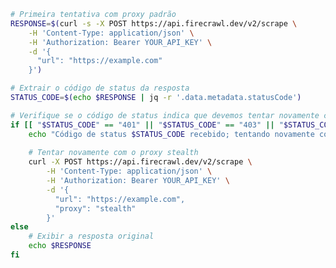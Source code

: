 ```bash cURL
# Primeira tentativa com proxy padrão
RESPONSE=$(curl -s -X POST https://api.firecrawl.dev/v2/scrape \
    -H 'Content-Type: application/json' \
    -H 'Authorization: Bearer YOUR_API_KEY' \
    -d '{
      "url": "https://example.com"
    }')

# Extrair o código de status da resposta
STATUS_CODE=$(echo $RESPONSE | jq -r '.data.metadata.statusCode')

# Verifique se o código de status indica que devemos tentar novamente com o modo stealth
if [[ "$STATUS_CODE" == "401" || "$STATUS_CODE" == "403" || "$STATUS_CODE" == "500" ]]; then
    echo "Código de status $STATUS_CODE recebido; tentando novamente com proxy stealth"
    
    # Tentar novamente com o proxy stealth
    curl -X POST https://api.firecrawl.dev/v2/scrape \
        -H 'Content-Type: application/json' \
        -H 'Authorization: Bearer YOUR_API_KEY' \
        -d '{
          "url": "https://example.com",
          "proxy": "stealth"
        }'
else
    # Exibir a resposta original
    echo $RESPONSE
fi
```
